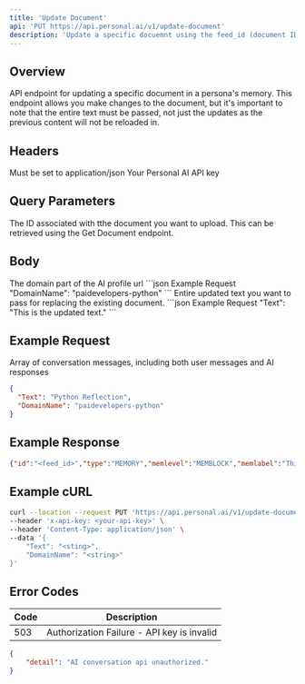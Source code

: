 ```yaml
---
title: 'Update Document'
api: 'PUT https://api.personal.ai/v1/update-document'
description: 'Update a specific docuemnt using the feed_id (document ID) of that document.'
---
```


## Overview

API endpoint for updating a specific document in a persona's memory. This endpoint allows you make changes to the document, but it's important to note that the entire text must be passed, not just the updates as the previous content will not be reloaded in.

## Headers

<ParamField header="Content-Type" type="string" required>
  Must be set to application/json
</ParamField>

<ParamField header="x-api-key" type="string" required>
  Your Personal AI API key
</ParamField>

## Query Parameters
<ParamField header="feed_id" type="string" required>
  The ID associated with tthe document you want to upload. This can be retrieved using the Get Document endpoint.
</ParamField>

## Body

<ParamField body="DomainName" type="string" optional>
  The domain part of the AI profile url
```json Example Request
"DomainName": "paidevelopers-python"
```
</ParamField>

<ParamField body="Text" type="string" optional>
  Entire updated text you want to pass for replacing the existing document.
```json Example Request
"Text": "This is the updated text."
```
</ParamField>

## Example Request

<ResponseField name="array" type="array">
  Array of conversation messages, including both user messages and AI responses
</ResponseField>

```json Example Request
{
  "Text": "Python Reflection",
  "DomainName": "paidevelopers-python"
}
```

## Example Response

```json Example Success Response
{"id":"<feed_id>","type":"MEMORY","memlevel":"MEMBLOCK","memlabel":"This is the updated text.","feedTextRaw":null,"ownerDnsName":"PAI Developers","start_time_utc":"2024-08-21T22:55:43.294+00:00","end_time_utc":null,"creator":{"name":"Developers of Personal AI","identity_id":138309,"domain_id":0,"propertyBag":{"email":{"key":"email","value":"demo+developer@personal.ai"},"picture":{"key":"picture","value":"XY8M57SPA1SKWVJIFLVOCT3L37ERTO.jpg"}}},"owner":[{"name":"Developers of Personal AI","identity_id":138309,"domain_id":288254,"propertyBag":{"email":{"key":"email","value":"demo+developer@personal.ai"},"picture":{"key":"picture","value":"XMIU370OIQEBBG398JNWPHAE5B3LYA.jpg"}}},{"name":"Pippa Codewell, Python Developer","identity_id":138309,"domain_id":288255,"propertyBag":{"email":{"key":"email","value":"demo+developer@personal.ai"},"picture":{"key":"picture","value":"FIYMFXG2INQZQI5LA41SRNTM8YVX7Z.jpg"}}}],"follower":{"name":"Developers of Personal AI","identity_id":138309,"domain_id":0,"propertyBag":{"email":{"key":"email","value":"demo+developer@personal.ai"},"picture":{"key":"picture","value":"XY8M57SPA1SKWVJIFLVOCT3L37ERTO.jpg"}}},"source":{"type":"text","name":"WebApp","device":"desktop","propertyBag":{"source_app":{"key":"source_app","value":"Memory"}}},"participants":[{"name":"PAI Developers","identity_id":138309,"domain_id":288254,"propertyBag":{"email":{"key":"email","value":"demo+developer@personal.ai"},"picture":{"key":"picture","value":"XMIU370OIQEBBG398JNWPHAE5B3LYA.jpg"}}}],"location":null,"feed_event":[{"id":null,"name":"Python Reflection","type":null,"propertyBag":{}}],"topics":[{"value":"doc1"}],"contexts":[],"scope":"PERSONAL","visibility":"PRIVATE","internal_parent_mem_ids":["0d197c5331cc4126a63050b011265785"],"external_parent_mem_ids":[],"embedUrls":[],"scores":{},"metadata":{"title":" Python Reflection","feed_text":"This is the updated text.","request_id":"0d197c5331cc4126a63050b011265785","original_text":"<p>**Title: Reflecting on Python: My Journey Through a Language Revolution** When I first encountered Python, it was like meeting an old friend who instantly felt familiar and welcoming. I remember diving into my first Python project, a simple script to automate a repetitive task, and feeling a profound sense of relief. Here was a language that didn’t just get out of my way but actively helped me write clear, concise, and elegant code. Over the years, Python has become more than just a tool for me; it's been a companion in my journey through the world of programming. **The Allure of Simplicity** One of the things that drew me to Python was its emphasis on simplicity. The language's syntax is clean and intuitive, allowing me to focus on solving problems rather than getting bogged down in complex syntax rules. The phrase There should be one—and preferably only one—obvious way to do it,which is a guiding principle of Python, resonates deeply with me. It’s a principle that’s made my coding life smoother and more enjoyable, and I often find myself reflecting on it when tackling new challenges.**A Community Like No Other** Python’s true magic lies not just in its design but in its community. I’ve been fortunate to engage with Python’s diverse and passionate user base through forums, conferences, and local meetups. There’s a sense of camaraderie among Python developers that’s both inspiring and motivating. It’s a community that thrives on collaboration and knowledge sharing, making it easier for newcomers and seasoned developers alike to grow and contribute.</p>","is_processed":"true"},"is_session":true,"is_draft":false,"is_edited":true}
```

## Example cURL

```bash cURL
curl --location --request PUT 'https://api.personal.ai/v1/update-document?feed_id=66c6706fe6fffd040957a7a3' \
--header 'x-api-key: <your-api-key>' \
--header 'Content-Type: application/json' \
--data '{
    "Text": "<sting>",
    "DomainName": "<string>"
}'
```

## Error Codes

| Code | Description |
| --- | --- |
| 503 | Authorization Failure - API key is invalid |
```json Example Error Response
{
    "detail": "AI conversation api unauthorized."
}
```

